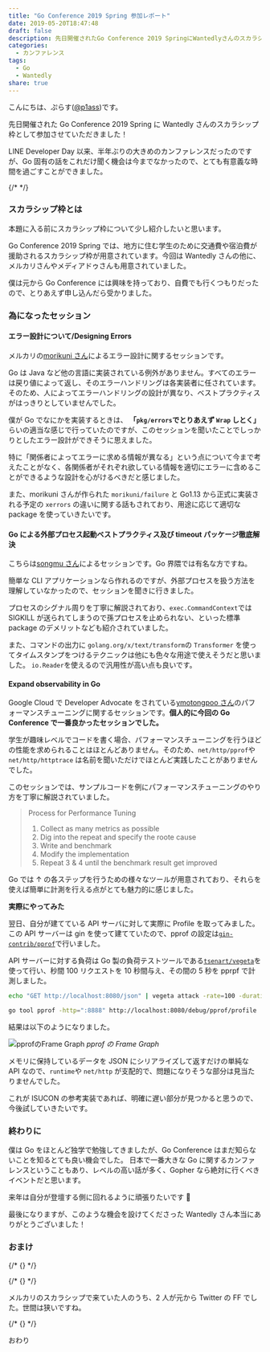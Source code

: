 ```yaml
---
title: "Go Conference 2019 Spring 参加レポート"
date: 2019-05-20T18:47:48
draft: false
description: 先日開催されたGo Conference 2019 SpringにWantedlyさんのスカラシップ枠として参加し、Goに関する話をたくさん聞くことが出来ました。
categories:
  - カンファレンス
tags:
  - Go
  - Wantedly
share: true
---
```



こんにちは、ぷらす([@p1ass](https://twitter.com/p1ass))です。

先日開催された Go Conference 2019 Spring に Wantedly さんのスカラシップ枠として参加させていただきました！

LINE Developer Day 以来、半年ぶりの大きめのカンファレンスだったのですが、Go 固有の話をこれだけ聞く機会は今までなかったので、とても有意義な時間を過ごすことができました。

{/* <!--more--> */}

### スカラシップ枠とは

本題に入る前にスカラシップ枠について少し紹介したいと思います。

Go Conference 2019 Spring では、地方に住む学生のために交通費や宿泊費が援助されるスカラシップ枠が用意されています。今回は Wantedly さんの他に、メルカリさんやメディアドゥさんも用意されていました。

<ExLinkCard url="https://gocon.connpass.com/event/124530" />

僕は元から Go Conference には興味を持っており、自費でも行くつもりだったので、とりあえず申し込んだら受かりました。

<ExLinkCard url="https://www.wantedly.com/projects/302608" />

### 為になったセッション

#### エラー設計について/Designing Errors

メルカリの[morikuni さん](https://twitter.com/inukirom)によるエラー設計に関するセッションです。

<ExLinkCard url="https://docs.google.com/presentation/d/1JIdZ4IVW2D3kEFUtWSvHNes3r3ykojGuUAQAnhmEVs0/edit#slide=id.g4204ea1550_1_336" />

Go は Java など他の言語に実装されている例外がありません。すべてのエラーは戻り値によって返し、そのエラーハンドリングは各実装者に任されています。そのため、人によってエラーハンドリングの設計が異なり、ベストプラクティスがはっきりとしていませんでした。

僕が Go でなにかを実装するときは、 **「`pkg/errors`でとりあえず `Wrap` しとく」** らいの適当な感じで行っていたのですが、このセッションを聞いたことでしっかりとしたエラー設計ができそうに思えました。

特に「関係者によってエラーに求める情報が異なる」という点について今まで考えたことがなく、各関係者がそれぞれ欲している情報を適切にエラーに含めることができるような設計を心がけるべきだと感じました。

また、morikuni さんが作られた `morikuni/failure` と Go1.13 から正式に実装される予定の `xerrors` の違いに関する話もされており、用途に応じて適切な package を使っていきたいです。

<ExLinkCard url="https://github.com/morikuni/failure" />

#### Go による外部プロセス起動ベストプラクティス及び timeout パッケージ徹底解決

こちらは[songmu さん](https://twitter.com/songmu)によるセッションです。Go 界隈では有名な方ですね。

<ExLinkCard url="http://songmu.github.io/slides/gocon2019-spring" />

簡単な CLI アプリケーションなら作れるのですが、外部プロセスを扱う方法を理解していなかったので、セッションを聞きに行きました。

プロセスのシグナル周りを丁寧に解説されており、`exec.CommandContext`では SIGKILL が送られてしまうので孫プロセスを止められない、といった標準 package のデメリットなども紹介されていました。

また、コマンドの出力に `golang.org/x/text/transform`の `Transformer` を使ってタイムスタンプをつけるテクニックは他にも色々な用途で使えそうだと思いました。
`io.Reader`を使えるので汎用性が高い点も良いです。

#### Expand observability in Go

Google Cloud で Developer Advocate をされている[ymotongpoo さん](https://twitter.com/ymotongpoo)のパフォーマンスチューニングに関するセッションです。**個人的に今回の Go Conference で一番良かったセッションでした。**

<ExLinkCard url="https://docs.google.com/presentation/d/e/2PACX-1vRiua4UZzSEGuS-IIHLjwEA9VpQda8eo_z59AYSd5z8oFm7t5cjM6Jrxh3XqMLjQ6dM13WBtUd7IEH7/pub?slide=id.g405a9dc47b_0_0" />

学生が趣味レベルでコードを書く場合、パフォーマンスチューニングを行うほどの性能を求められることはほとんどありません。そのため、`net/http/pprof`や `net/http/httptrace` は名前を聞いただけでほとんど実践したことがありませんでした。

このセッションでは、サンプルコードを例にパフォーマンスチューニングのやり方を丁寧に解説されていました。

> Process for Performance Tuning
>
> 1. Collect as many metrics as possible
> 2. Dig into the repeat and specify the roote cause
> 3. Write and benchmark
> 4. Modify the implementation
> 5. Repeat 3 & 4 until the benchmark result get improved

Go では ↑ の各ステップを行うための様々なツールが用意されており、それらを使えば簡単に計測を行える点がとても魅力的に感じました。

**実際にやってみた**

翌日、自分が建てている API サーバに対して実際に Profile を取ってみました。
この API サーバーは gin を使って建てていたので、pprof の設定は[`gin-contrib/pprof`](https://github.com/gin-contrib/pprof)で行いました。

API サーバーに対する負荷は Go 製の負荷テストツールである[`tsenart/vegeta`](https://github.com/tsenart/vegeta)を使って行い、秒間 100 リクエストを 10 秒間与え、その間の 5 秒を pprpf で計測しました。

```bash
echo "GET http://localhost:8080/json" | vegeta attack -rate=100 -duration=10s | tee result.bin
```

```bash
go tool pprof -http=":8888" http://localhost:8080/debug/pprof/profile
```

結果は以下のようになりました。

![pprofのFrame Graph](./pprof.png)
_pprof の Frame Graph_

メモリに保持しているデータを JSON にシリアライズして返すだけの単純な API なので、`runtime`や `net/http` が支配的で、問題になりそうな部分は見当たりませんでした。

これが ISUCON の参考実装であれば、明確に遅い部分が見つかると思うので、今後試していきたいです。

### 終わりに

僕は Go をほとんど独学で勉強してきましたが、Go Conference はまだ知らないことを知るとても良い機会でした。
日本で一番大きな Go に関するカンファレンスということもあり、レベルの高い話が多く、Gopher なら絶対に行くべきイベントだと思います。

来年は自分が登壇する側に回れるように頑張りたいです 💪

最後になりますが、このような機会を設けてくださった Wantedly さん本当にありがとうございました！

### おまけ

{/* {<twitter url="https://twitter.com/p1ass/status/1129568723424096256" >} */}

{/* {<twitter url="https://twitter.com/p1ass/status/1129581700835504128" >} */}

メルカリのスカラシップで来ていた人のうち、2 人が元から Twitter の FF でした。世間は狭いですね。

{/* {<twitter url="https://twitter.com/p1ass/status/1129532777244741632" >} */}

おわり

```

```
